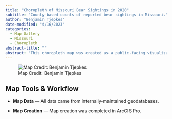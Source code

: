 ```yaml
---
title: "Choropleth of Missouri Bear Sightings in 2020"
subtitle: "County-based counts of reported bear sightings in Missouri."
author: "Benjamin Tjepkes"
date-modified: "4/16/2023"
categories:
  - Map Gallery
  - Missouri
  - Choropleth
abstract-title: ""
abstract: "This choropleth map was created as a public-facing visualization to show the number of black bear sightings in each Missouri county during 2020. Map creation was performed in ArcGIS Pro."
---
```



![Map Credit: Benjamin Tjepkes](../gallery/img-map-5.jpg)

## Map Tools & Workflow

- **Map Data** --- All data came from internally-maintained geodatabases.

- **Map Creation** --- Map creation was completed in ArcGIS Pro.

